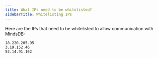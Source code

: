 ```yaml
---
title: What IPs need to be whitelisted?
sidebarTitle: Whitelisting IPs
---
```


Here are the IPs that need to be whitelisted to allow communication with MindsDB:

```
18.220.205.95
3.19.152.46
52.14.91.162
```
